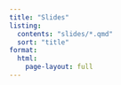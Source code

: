 ```yaml
---
title: "Slides"
listing:
  contents: "slides/*.qmd"
  sort: "title"
format:
  html:
    page-layout: full
---
```

